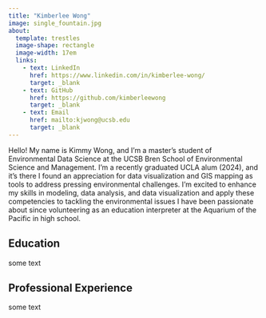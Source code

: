 ```yaml
---
title: "Kimberlee Wong"
image: single_fountain.jpg
about: 
  template: trestles
  image-shape: rectangle
  image-width: 17em
  links: 
    - text: LinkedIn
      href: https://www.linkedin.com/in/kimberlee-wong/
      target: _blank
    - text: GitHub
      href: https://github.com/kimberleewong
      target: _blank
    - text: Email
      href: mailto:kjwong@ucsb.edu
      target: _blank
---
```


Hello! My name is Kimmy Wong, and I'm a master’s student of Environmental Data Science at the UCSB Bren School of Environmental Science and Management. I'm a recently graduated UCLA alum (2024), and it's there I found an appreciation for data visualization and GIS mapping as tools to address pressing environmental challenges. I'm excited to enhance my skills in modeling, data analysis, and data visualization and apply these competencies to tackling the environmental issues I have been passionate about since volunteering as an education interpreter at the Aquarium of the Pacific in high school.

## Education

some text

## Professional Experience

some text
